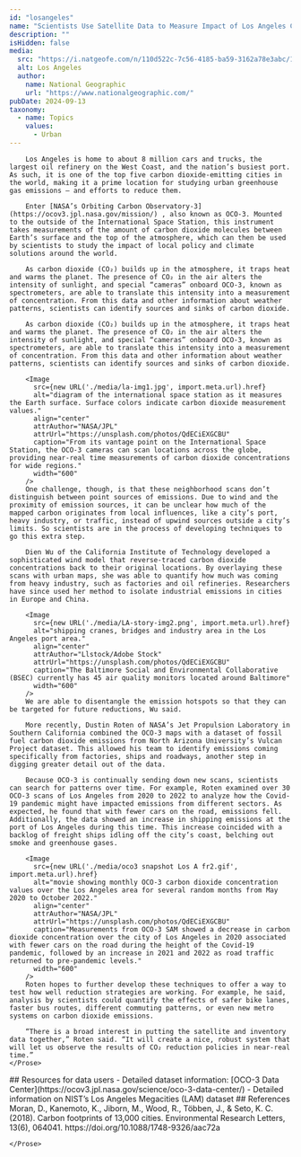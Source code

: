 ```yaml
---
id: "losangeles"
name: "Scientists Use Satellite Data to Measure Impact of Los Angeles Climate Solutions"
description: ""
isHidden: false
media:
  src: "https://i.natgeofe.com/n/110d522c-7c56-4185-ba59-3162a78e3abc/1_3x2.jpg"
  alt: Los Angeles
  author:
    name: National Geographic
    url: "https://www.nationalgeographic.com/"
pubDate: 2024-09-13
taxonomy:
  - name: Topics
    values:
      - Urban
---
```


<Block>
    <Prose>
        
        Los Angeles is home to about 8 million cars and trucks, the largest oil refinery on the West Coast, and the nation’s busiest port. As such, it is one of the top five carbon dioxide-emitting cities in the world, making it a prime location for studying urban greenhouse gas emissions — and efforts to reduce them.

        Enter [NASA’s Orbiting Carbon Observatory-3](https://ocov3.jpl.nasa.gov/mission/) , also known as OCO-3. Mounted to the outside of the International Space Station, this instrument takes measurements of the amount of carbon dioxide molecules between Earth’s surface and the top of the atmosphere, which can then be used by scientists to study the impact of local policy and climate solutions around the world.

        As carbon dioxide (CO₂) builds up in the atmosphere, it traps heat and warms the planet. The presence of CO₂ in the air alters the intensity of sunlight, and special “cameras” onboard OCO-3, known as spectrometers, are able to translate this intensity into a measurement of concentration. From this data and other information about weather patterns, scientists can identify sources and sinks of carbon dioxide.

        As carbon dioxide (CO₂) builds up in the atmosphere, it traps heat and warms the planet. The presence of CO₂ in the air alters the intensity of sunlight, and special “cameras” onboard OCO-3, known as spectrometers, are able to translate this intensity into a measurement of concentration. From this data and other information about weather patterns, scientists can identify sources and sinks of carbon dioxide.

        <Image 
          src={new URL('./media/la-img1.jpg', import.meta.url).href}
          alt="diagram of the international space station as it measures the Earth surface. Surface colors indicate carbon dioxide measurement values." 
          align="center"
          attrAuthor="NASA/JPL"
          attrUrl="https://unsplash.com/photos/QdECiEXGCBU"
          caption="From its vantage point on the International Space Station, the OCO-3 cameras can scan locations across the globe, providing near-real time measurements of carbon dioxide concentrations for wide regions." 
          width="600"
        />
        One challenge, though, is that these neighborhood scans don’t distinguish between point sources of emissions. Due to wind and the proximity of emission sources, it can be unclear how much of the mapped carbon originates from local influences, like a city’s port, heavy industry, or traffic, instead of upwind sources outside a city’s limits. So scientists are in the process of developing techniques to go this extra step.

        Dien Wu of the California Institute of Technology developed a sophisticated wind model that reverse-traced carbon dioxide concentrations back to their original locations. By overlaying these scans with urban maps, she was able to quantify how much was coming from heavy industry, such as factories and oil refineries. Researchers have since used her method to isolate industrial emissions in cities in Europe and China.

        <Image 
          src={new URL('./media/LA-story-img2.png', import.meta.url).href}
          alt="shipping cranes, bridges and industry area in the Los Angeles port area." 
          align="center"
          attrAuthor="Llstock/Adobe Stock"
          attrUrl="https://unsplash.com/photos/QdECiEXGCBU"
          caption="The Baltimore Social and Environmental Collaborative (BSEC) currently has 45 air quality monitors located around Baltimore" 
          width="600"
        />
        We are able to disentangle the emission hotspots so that they can be targeted for future reductions, Wu said.

        More recently, Dustin Roten of NASA’s Jet Propulsion Laboratory in Southern California combined the OCO-3 maps with a dataset of fossil fuel carbon dioxide emissions from North Arizona University’s Vulcan Project dataset. This allowed his team to identify emissions coming specifically from factories, ships and roadways, another step in digging greater detail out of the data.

        Because OCO-3 is continually sending down new scans, scientists can search for patterns over time. For example, Roten examined over 30 OCO-3 scans of Los Angeles from 2020 to 2022 to analyze how the Covid-19 pandemic might have impacted emissions from different sectors. As expected, he found that with fewer cars on the road, emissions fell. Additionally, the data showed an increase in shipping emissions at the port of Los Angeles during this time. This increase coincided with a backlog of freight ships idling off the city’s coast, belching out smoke and greenhouse gases. 

        <Image 
          src={new URL('./media/oco3 snapshot Los A fr2.gif', import.meta.url).href}
          alt="movie showing monthly OCO-3 carbon dioxide concentration values over the Los Angeles area for several random months from May 2020 to October 2022." 
          align="center"
          attrAuthor="NASA/JPL"
          attrUrl="https://unsplash.com/photos/QdECiEXGCBU"
          caption="Measurements from OCO-3 SAM showed a decrease in carbon dioxide concentration over the city of Los Angeles in 2020 associated with fewer cars on the road during the height of the Covid-19 pandemic, followed by an increase in 2021 and 2022 as road traffic returned to pre-pandemic levels." 
          width="600"
        />
        Roten hopes to further develop these techniques to offer a way to test how well reduction strategies are working. For example, he said, analysis by scientists could quantify the effects of safer bike lanes, faster bus routes, different commuting patterns, or even new metro systems on carbon dioxide emissions.
        
        “There is a broad interest in putting the satellite and inventory data together,” Roten said. “It will create a nice, robust system that will let us observe the results of CO₂ reduction policies in near-real time.”
    </Prose>

</Block>

<Block>
    <Prose>
        ## Resources for data users
        - Detailed dataset information: [OCO-3 Data Center](https://ocov3.jpl.nasa.gov/science/oco-3-data-center/)
        - Detailed information on NIST’s <Link to="/data-catalog/lam-testbed-ghg-concentrations">Los Angeles Megacities (LAM)</Link> dataset
    </Prose>

</Block>

<Block>
    <Prose>
        ## References
        Moran, D., Kanemoto, K., Jiborn, M., Wood, R., Többen, J., & Seto, K. C. (2018). Carbon footprints of 13,000 cities. Environmental Research Letters, 13(6), 064041. https://doi.org/10.1088/1748-9326/aac72a
        
    </Prose>

</Block>